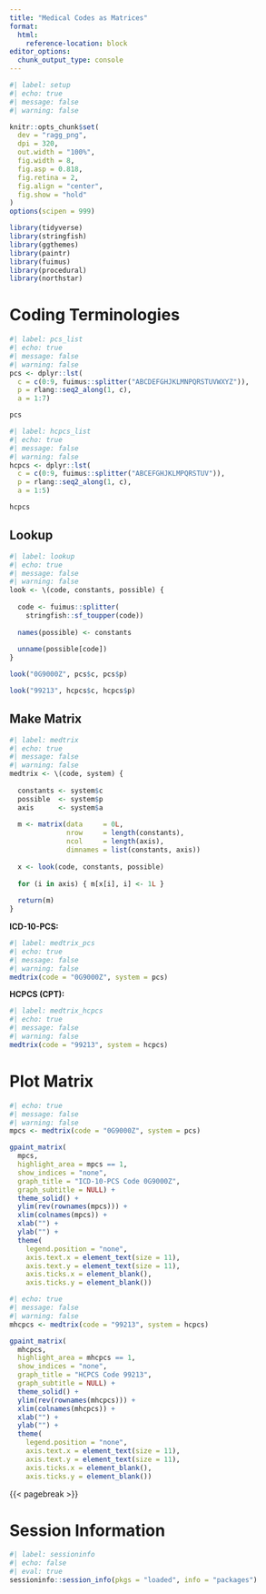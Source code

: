 ```yaml
---
title: "Medical Codes as Matrices"
format:
  html:
    reference-location: block
editor_options: 
  chunk_output_type: console
---
```


```r
#| label: setup
#| echo: true
#| message: false
#| warning: false

knitr::opts_chunk$set(
  dev = "ragg_png",
  dpi = 320,
  out.width = "100%",
  fig.width = 8,
  fig.asp = 0.818,
  fig.retina = 2,
  fig.align = "center",
  fig.show = "hold"
)
options(scipen = 999)

library(tidyverse)
library(stringfish)
library(ggthemes)
library(paintr)
library(fuimus)
library(procedural)
library(northstar)
```

# Coding Terminologies

```r
#| label: pcs_list
#| echo: true
#| message: false
#| warning: false
pcs <- dplyr::lst(
  c = c(0:9, fuimus::splitter("ABCDEFGHJKLMNPQRSTUVWXYZ")),
  p = rlang::seq2_along(1, c),
  a = 1:7)

pcs
```


```r
#| label: hcpcs_list
#| echo: true
#| message: false
#| warning: false
hcpcs <- dplyr::lst(
  c = c(0:9, fuimus::splitter("ABCEFGHJKLMPQRSTUV")),
  p = rlang::seq2_along(1, c),
  a = 1:5)

hcpcs
```

## Lookup

```r
#| label: lookup
#| echo: true
#| message: false
#| warning: false
look <- \(code, constants, possible) {
  
  code <- fuimus::splitter(
    stringfish::sf_toupper(code))
  
  names(possible) <- constants
  
  unname(possible[code])
}

look("0G9000Z", pcs$c, pcs$p)

look("99213", hcpcs$c, hcpcs$p)
```

## Make Matrix

```r
#| label: medtrix
#| echo: true
#| message: false
#| warning: false
medtrix <- \(code, system) {
  
  constants <- system$c
  possible  <- system$p
  axis      <- system$a
  
  m <- matrix(data     = 0L,
              nrow     = length(constants),
              ncol     = length(axis),
              dimnames = list(constants, axis))
  
  x <- look(code, constants, possible)
  
  for (i in axis) { m[x[i], i] <- 1L }
  
  return(m)
}
```

**ICD-10-PCS:**

```r
#| label: medtrix_pcs
#| echo: true
#| message: false
#| warning: false
medtrix(code = "0G9000Z", system = pcs)
```

**HCPCS (CPT):**

```r
#| label: medtrix_hcpcs
#| echo: true
#| message: false
#| warning: false
medtrix(code = "99213", system = hcpcs)
```

# Plot Matrix

```r
#| echo: true
#| message: false
#| warning: false
mpcs <- medtrix(code = "0G9000Z", system = pcs)

gpaint_matrix(
  mpcs, 
  highlight_area = mpcs == 1, 
  show_indices = "none",
  graph_title = "ICD-10-PCS Code 0G9000Z",
  graph_subtitle = NULL) + 
  theme_solid() + 
  ylim(rev(rownames(mpcs))) + 
  xlim(colnames(mpcs)) + 
  xlab("") + 
  ylab("") +
  theme(
    legend.position = "none",
    axis.text.x = element_text(size = 11),
    axis.text.y = element_text(size = 11),
    axis.ticks.x = element_blank(),
    axis.ticks.y = element_blank())
```

```r
#| echo: true
#| message: false
#| warning: false
mhcpcs <- medtrix(code = "99213", system = hcpcs)

gpaint_matrix(
  mhcpcs, 
  highlight_area = mhcpcs == 1, 
  show_indices = "none",
  graph_title = "HCPCS Code 99213",
  graph_subtitle = NULL) + 
  theme_solid() + 
  ylim(rev(rownames(mhcpcs))) + 
  xlim(colnames(mhcpcs)) + 
  xlab("") + 
  ylab("") +
  theme(
    legend.position = "none",
    axis.text.x = element_text(size = 11),
    axis.text.y = element_text(size = 11),
    axis.ticks.x = element_blank(),
    axis.ticks.y = element_blank())
```


{{< pagebreak >}}


# Session Information

```r
#| label: sessioninfo
#| echo: false
#| eval: true
sessioninfo::session_info(pkgs = "loaded", info = "packages")
```
